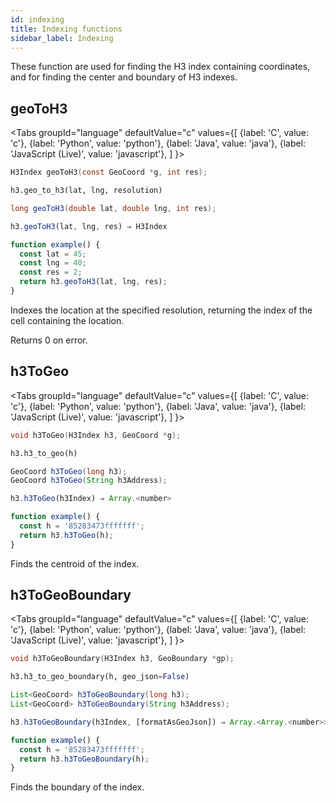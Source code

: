 ```yaml
---
id: indexing
title: Indexing functions
sidebar_label: Indexing
---
```



These function are used for finding the H3 index containing coordinates, and for finding the center and boundary of H3 indexes.

## geoToH3

<Tabs
  groupId="language"
  defaultValue="c"
  values={[
    {label: 'C', value: 'c'},
    {label: 'Python', value: 'python'},
    {label: 'Java', value: 'java'},
    {label: 'JavaScript (Live)', value: 'javascript'},
  ]
}>
<TabItem value="c">

```c
H3Index geoToH3(const GeoCoord *g, int res);
```

</TabItem>
<TabItem value="python">

```py
h3.geo_to_h3(lat, lng, resolution)
```

</TabItem>
<TabItem value="java">

```java
long geoToH3(double lat, double lng, int res);
```

</TabItem>
<TabItem value="javascript">

```js
h3.geoToH3(lat, lng, res) ⇒ H3Index
```

```js live
function example() {
  const lat = 45;
  const lng = 40;
  const res = 2;
  return h3.geoToH3(lat, lng, res);
}
```

</TabItem>
</Tabs>

Indexes the location at the specified resolution, returning the index of the cell containing the location.

Returns 0 on error.

## h3ToGeo

<Tabs
  groupId="language"
  defaultValue="c"
  values={[
    {label: 'C', value: 'c'},
    {label: 'Python', value: 'python'},
    {label: 'Java', value: 'java'},
    {label: 'JavaScript (Live)', value: 'javascript'},
  ]
}>
<TabItem value="c">

```c
void h3ToGeo(H3Index h3, GeoCoord *g);
```

</TabItem>
<TabItem value="python">

```py
h3.h3_to_geo(h)
```

</TabItem>
<TabItem value="java">

```java
GeoCoord h3ToGeo(long h3);
GeoCoord h3ToGeo(String h3Address);
```

</TabItem>
<TabItem value="javascript">

```js
h3.h3ToGeo(h3Index) ⇒ Array.<number>
```

```js live
function example() {
  const h = '85283473fffffff';
  return h3.h3ToGeo(h);
}
```

</TabItem>
</Tabs>

Finds the centroid of the index.

## h3ToGeoBoundary

<Tabs
  groupId="language"
  defaultValue="c"
  values={[
    {label: 'C', value: 'c'},
    {label: 'Python', value: 'python'},
    {label: 'Java', value: 'java'},
    {label: 'JavaScript (Live)', value: 'javascript'},
  ]
}>
<TabItem value="c">

```c
void h3ToGeoBoundary(H3Index h3, GeoBoundary *gp);
```

</TabItem>
<TabItem value="python">

```py
h3.h3_to_geo_boundary(h, geo_json=False)
```

</TabItem>
<TabItem value="java">

```java
List<GeoCoord> h3ToGeoBoundary(long h3);
List<GeoCoord> h3ToGeoBoundary(String h3Address);
```

</TabItem>
<TabItem value="javascript">

```js
h3.h3ToGeoBoundary(h3Index, [formatAsGeoJson]) ⇒ Array.<Array.<number>>
```

```js live
function example() {
  const h = '85283473fffffff';
  return h3.h3ToGeoBoundary(h);
}
```

</TabItem>
</Tabs>

Finds the boundary of the index.
